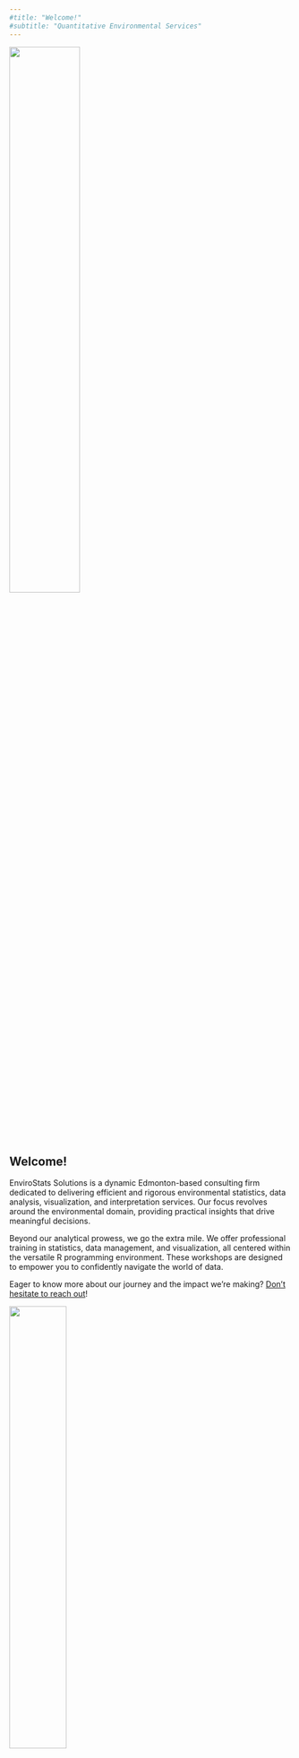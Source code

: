---
#title: "Welcome!"
#subtitle: "Quantitative Environmental Services"
---

![](images/envirostats_logo_transparent.png){fig-align="center" width="50%"}

## Welcome!

EnviroStats Solutions is a dynamic Edmonton-based consulting firm dedicated to delivering efficient and rigorous environmental statistics, data analysis, visualization, and interpretation services. Our focus revolves around the environmental domain, providing practical insights that drive meaningful decisions.

Beyond our analytical prowess, we go the extra mile. We offer professional training in statistics, data management, and visualization, all centered within the versatile R programming environment. These workshops are designed to empower you to confidently navigate the world of data.

Eager to know more about our journey and the impact we're making? [Don't hesitate to reach out](mailto:[i&#110;&#102;&#111;&#64;e&#110;v&#105;&#114;&#111;s&#116;a&#116;&#115;&#46;c&#97;])!

![](images/bitmap.png){fig-align="center" width="45%"}
